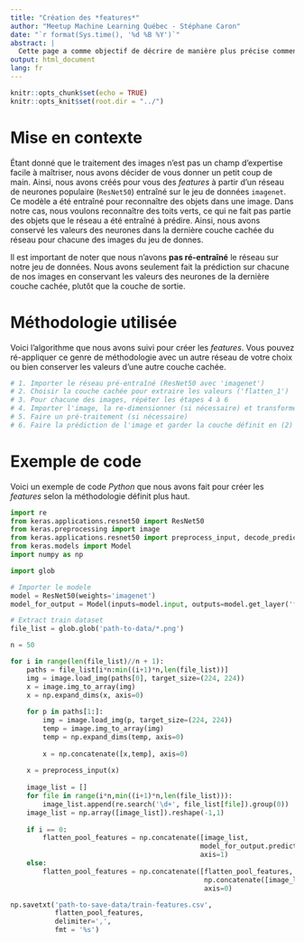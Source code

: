 ```yaml
---
title: "Création des *features*"
author: "Meetup Machine Learning Québec - Stéphane Caron"
date: "`r format(Sys.time(), '%d %B %Y')`"
abstract: |
  Cette page a comme objectif de décrire de manière plus précise comment les *features* ont été calculées sur le jeu de données *train-features.csv*.
output: html_document
lang: fr
---
```


```r
knitr::opts_chunk$set(echo = TRUE)
knitr::opts_knit$set(root.dir = "../")
```

# Mise en contexte

Étant donné que le traitement des images n'est pas un champ d'expertise facile à maîtriser, nous avons décider de vous donner un petit coup de main. Ainsi, nous avons créés pour vous des *features* à partir d'un réseau de neurones populaire (`ResNet50`) entraîné sur le jeu de données `imagenet`. Ce modèle a été entraîné pour reconnaître des objets dans une image. Dans notre cas, nous voulons reconnaître des toits verts, ce qui ne fait pas partie des objets que le réseau a été entraîné à prédire. Ainsi, nous avons conservé les valeurs des neurones dans la dernière couche cachée du réseau pour chacune des images du jeu de donnes. 

Il est important de noter que nous n'avons **pas ré-entraîné** le réseau sur notre jeu de données. Nous avons seulement fait la prédiction sur chacune de nos images en conservant les valeurs des neurones de la dernière couche cachée, plutôt que la couche de sortie.

# Méthodologie utilisée

Voici l'algorithme que nous avons suivi pour créer les *features*. Vous pouvez ré-appliquer ce genre de méthodologie avec un autre réseau de votre choix ou bien conserver les valeurs d'une autre couche cachée.

```r
# 1. Importer le réseau pré-entraîné (ResNet50 avec 'imagenet')
# 2. Choisir la couche cachée pour extraire les valeurs ('flatten_1')
# 3. Pour chacune des images, répéter les étapes 4 à 6
# 4. Importer l'image, la re-dimensionner (si nécessaire) et transformer en array
# 5. Faire un pré-traitement (si nécessaire)
# 6. Faire la prédiction de l'image et garder la couche définit en (2)
```

# Exemple de code

Voici un exemple de code *Python* que nous avons fait pour créer les *features* selon la méthodologie définit plus haut.

```py

import re
from keras.applications.resnet50 import ResNet50
from keras.preprocessing import image
from keras.applications.resnet50 import preprocess_input, decode_predictions
from keras.models import Model
import numpy as np

import glob

# Importer le modele
model = ResNet50(weights='imagenet')
model_for_output = Model(inputs=model.input, outputs=model.get_layer('flatten_1').output)

# Extract train dataset
file_list = glob.glob('path-to-data/*.png')

n = 50

for i in range(len(file_list)//n + 1):
    paths = file_list[i*n:min((i+1)*n,len(file_list))]
    img = image.load_img(paths[0], target_size=(224, 224))
    x = image.img_to_array(img)
    x = np.expand_dims(x, axis=0)
    
    for p in paths[1:]:
        img = image.load_img(p, target_size=(224, 224))
        temp = image.img_to_array(img)
        temp = np.expand_dims(temp, axis=0)
        
        x = np.concatenate([x,temp], axis=0)
    
    x = preprocess_input(x)
    
    image_list = []
    for file in range(i*n,min((i+1)*n,len(file_list))):
        image_list.append(re.search('\d+', file_list[file]).group(0))
    image_list = np.array([image_list]).reshape(-1,1)
    
    if i == 0:
        flatten_pool_features = np.concatenate([image_list, 
                                               model_for_output.predict(x)], 
                                               axis=1)
    else:
        flatten_pool_features = np.concatenate([flatten_pool_features, 
                                                np.concatenate([image_list, model_for_output.predict(x)], axis=1)],
                                                axis=0)

np.savetxt('path-to-save-data/train-features.csv', 
           flatten_pool_features, 
           delimiter=',',
           fmt = '%s')
```

